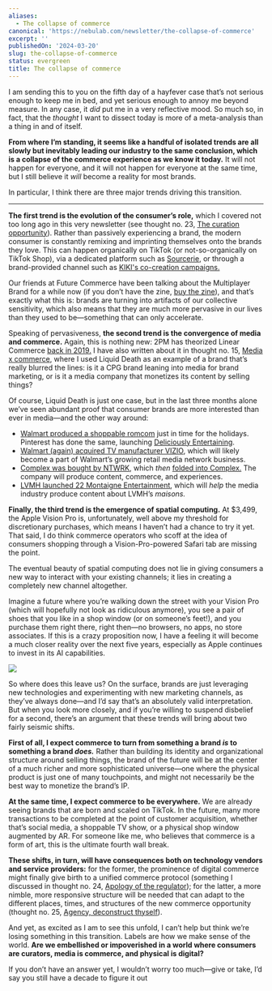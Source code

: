 ```yaml
---
aliases:
  - The collapse of commerce
canonical: 'https://nebulab.com/newsletter/the-collapse-of-commerce'
excerpt: ''
publishedOn: '2024-03-20'
slug: the-collapse-of-commerce
status: evergreen
title: The collapse of commerce
---
```

I am sending this to you on the fifth day of a hayfever case that’s not serious enough to keep me in bed, and yet serious enough to annoy me beyond measure. In any case, it _did_ put me in a very reflective mood. So much so, in fact, that the _thought_ I want to dissect today is more of a meta-analysis than a thing in and of itself.

**From where I’m standing, it seems like a handful of isolated trends are all slowly but inevitably leading our industry to the same conclusion, which is a collapse of the commerce experience as we know it today.** It will not happen for everyone, and it will not happen for everyone at the same time, but I still believe it _will_ become a reality for most brands.

In particular, I think there are three major trends driving this transition.

---

**The first trend is the evolution of the consumer’s role,** which I covered not too long ago in this very newsletter (see thought no. 23, [The curation opportunity](https://nebulab.com/newsletter/the-curation-opportunity)). Rather than passively experiencing a brand, the modern consumer is constantly remixing and imprinting themselves onto the brands they love. This can happen organically on TikTok (or not-so-organically on TikTok Shop), via a dedicated platform such as [Sourcerie](https://sourcerie.co/), or through a brand-provided channel such as [KIKI's co-creation campaigns.](https://nebulab.com/newsletter/the-web3-rightshifting)

Our friends at Future Commerce have been talking about the Multiplayer Brand for a while now (if you don’t have the zine, [buy the zine](https://visions.futurecommerce.com/product/the-multiplayer-brand)), and that’s exactly what this is: brands are turning into artifacts of our collective sensitivity, which also means that they are much more pervasive in our lives than they used to be—something that can only accelerate.

Speaking of pervasiveness, **the second trend is the convergence of media and commerce.** Again, this is nothing new: 2PM has theorized Linear Commerce [back in 2019.](https://2pml.com/2019/04/22/on-linear-commerce/) I have also written about it in thought no. 15, [Media x commerce](https://nebulab.com/newsletter/media-x-commerce), where I used Liquid Death as an example of a brand that’s really blurred the lines: is it a CPG brand leaning into media for brand marketing, or is it a media company that monetizes its content by selling things?

Of course, Liquid Death is just one case, but in the last three months alone we’ve seen abundant proof that consumer brands are more interested than ever in media—and the other way around:

- [Walmart produced a shoppable romcom](https://www.youtube.com/playlist?list=PLy0qPy6uqD2HhlwbyhDeYhK35pGT3qZiS) just in time for the holidays. Pinterest has done the same, launching [Deliciously Entertaining](https://variety.com/2024/digital/news/pinterest-tastemade-show-lance-bass-trixie-mattel-joy-cho-1235911061/).
- [Walmart (again) acquired TV manufacturer VIZIO](https://corporate.walmart.com/news/2024/02/20/walmart-agrees-to-acquire-vizio-holding-corp-to-facilitate-accelerated-growth-of-walmart-connect-through-vizio-s-smartcast-operating-system), which will likely become a part of Walmart’s growing retail media network business.
- [Complex was bought by NTWRK](https://www.buzzfeed.com/buzzfeedpress/buzzfeed-inc-announces-sale-of-complex-to-ntwrk-in-all-cash), which _then_ [folded into Complex.](https://www.axios.com/2024/03/05/ntwrk-folds-into-complex-original-execs-return) The company will produce content, commerce, and experiences.
- [LVMH launched 22 Montaigne Entertainment](https://deadline.com/2024/02/lvmh-enters-hollywood-22-montaigne-entertainment-superconnector-studios-launch-movies-tv-documentary-produce-co-finance-luxury-brands-1235831690/), which will _help_ the media industry produce content about LVMH’s _maisons._

**Finally, the third trend is the emergence of spatial computing.** At $3,499, the Apple Vision Pro is, unfortunately, well above my threshold for discretionary purchases, which means I haven’t had a chance to try it yet. That said, I do think commerce operators who scoff at the idea of consumers shopping through a Vision-Pro-powered Safari tab are missing the point.

The eventual beauty of spatial computing does not lie in giving consumers a new way to interact with your existing channels; it lies in creating a completely new channel altogether.

Imagine a future where you’re walking down the street with your Vision Pro (which will hopefully not look as ridiculous anymore), you see a pair of shoes that you like in a shop window (or on someone’s feet!), and you purchase them right there, right then—no browsers, no apps, no store associates. If this is a crazy proposition now, I have a feeling it will become a much closer reality over the next five years, especially as Apple continues to invest in its AI capabilities.

![](https://mcusercontent.com/679f4835b2683d59bc5762ec3/images/78b406c5-ae3b-abdb-380b-1cc96d4eebe3.jpg)

So where does this leave us? On the surface, brands are just leveraging new technologies and experimenting with new marketing channels, as they’ve always done—and I’d say that’s an absolutely valid interpretation. But when you look more closely, and if you’re willing to suspend disbelief for a second, there’s an argument that these trends will bring about two fairly seismic shifts.

**First of all, I expect commerce to turn from something a brand _is_ to something a brand _does._** Rather than building its identity and organizational structure around selling things, the brand of the future will be at the center of a much richer and more sophisticated universe—one where the physical product is just one of many touchpoints, and might not necessarily be the best way to monetize the brand’s IP.

**At the same time, I expect commerce to be everywhere.** We are already seeing brands that are born and scaled on TikTok. In the future, many more transactions to be completed at the point of customer acquisition, whether that’s social media, a shoppable TV show, or a physical shop window augmented by AR. For someone like me, who believes that commerce is a form of art, this is the ultimate fourth wall break.

**These shifts, in turn, will have consequences both on technology vendors and service providers:** for the former, the prominence of digital commerce might finally give birth to a unified commerce protocol (something I discussed in thought no. 24, [Apology of the regulator](https://nebulab.com/newsletter/apology-of-the-regulator)); for the latter, a more nimble, more responsive structure will be needed that can adapt to the different places, times, and structures of the new commerce opportunity (thought no. 25, [Agency, deconstruct thyself](https://nebulab.com/newsletter/agency-deconstruct-thyself)).

And yet, as excited as I am to see this unfold, I can’t help but think we’re losing something in this transition. Labels are how we make sense of the world. **Are we embellished or impoverished in a world where consumers are curators, media is commerce, and physical is digital?**

If you don’t have an answer yet, I wouldn’t worry too much—give or take, I’d say you still have a decade to figure it out
